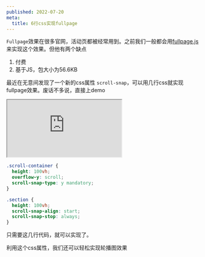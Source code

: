 ```yaml
---
published: 2022-07-20
meta:
  title: 6行css实现fullpage
---
```


`Fullpage`效果在很多官网，活动页都被经常用到。之前我们一般都会用[fullpage.js](https://alvarotrigo.com/fullPage/)来实现这个效果。但他有两个缺点

1. 付费
2. 基于JS，包大小为56.6KB

最近在无意间发现了一个新的css属性 `scroll-snap`，可以用几行css就实现fullpage效果。废话不多说，直接上demo


<iframe src="https://codesandbox.io/embed/admiring-sea-v9nd2t?fontsize=14&hidenavigation=1&theme=dark"
     style={{ width: '100%', height: '500px', border:0, borderRadius: '4px', overflow: 'hidden'}}
     title="admiring-sea-v9nd2t"
     allow="accelerometer; ambient-light-sensor; camera; encrypted-media; geolocation; gyroscope; hid; microphone; midi; payment; usb; vr; xr-spatial-tracking"
     sandbox="allow-forms allow-modals allow-popups allow-presentation allow-same-origin allow-scripts"
   ></iframe>

```css
.scroll-container {
  height: 100vh;
  overflow-y: scroll;
  scroll-snap-type: y mandatory;
}

.section {
  height: 100vh;
  scroll-snap-align: start;
  scroll-snap-stop: always;
}

```

只需要这几行代码，就可以实现了。

利用这个css属性，我们还可以轻松实现轮播图效果


